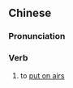 {{also|摆架子}}
==Chinese==
{{zh-forms|s=摆架子|type=12}}

===Pronunciation===
{{zh-pron
|m=bǎijiàzi
|c=baai2 gaa3 zi2
|cat=v
}}

===Verb===
{{zh-verb}}

# to [[put on airs]]
#: {{zh-x|你 用不{bu}著{zháo} 在 我 面前 擺架子{zi}。|You don't have to put on airs in front of me.}}
